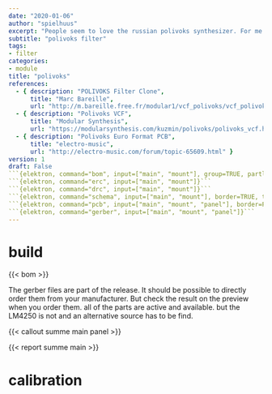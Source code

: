 ```yaml
---
date: "2020-01-06"
author: "spielhuus"
excerpt: "People seem to love the russian polivoks synthesizer. For me the most interesting thing is the filter section. It is built without any capacitors, instead it uses some weird russian opamps (KR140UD12). These are programmable opamps. With a control voltage the gain can be changed. This filter want to scream and can give percusive feedback responses, but can be well controlled. This filter is invented by Vladimir Kuzmin. It has a lowpas and bandpass sections. Instead of the original russion opamp also the western counterparts can be used (uA776, MC1776, LM4250,NTE888). Of course none of these parts is available anymore. I got some LM4250 from china. Beside the programmable opamp this filter is a very simple build. no calibration trimmers or accurate tempco stages required."
subtitle: "polivoks filter"
tags:
- filter
categories:
- module
title: "polivoks"
references:
  - { description: "POLIVOKS Filter Clone",
      title: "Marc Bareille",
      url: "http://m.bareille.free.fr/modular1/vcf_polivoks/vcf_polivoks.htm" }
  - { description: "Polivoks VCF",
      title: "Modular Synthesis",
      url: "https://modularsynthesis.com/kuzmin/polivoks/polivoks_vcf.htm" }
  - { description: "Polivoks Euro Format PCB",
      title: "electro-music",
      url: "http://electro-music.com/forum/topic-65609.html" }
version: 1
draft: False
```{elektron, command="bom", input=["main", "mount"], group=TRUE, partlist="../../lib/partlist.yaml"}```
```{elektron, command="erc", input=["main", "mount"]}```
```{elektron, command="drc", input=["main", "mount"]}```
```{elektron, command="schema", input=["main", "mount"], border=TRUE, theme="Mono"}```
```{elektron, command="pcb", input=["main", "mount", "panel"], border=FALSE}```
```{elektron, command="gerber", input=["main", "mount", "panel"]}```
---
```


# build

{{< bom >}}

The gerber files are part of the release. It should be possible to directly order them from your manufacturer. But check the result on the preview when you order them. all of the parts are active and available. but the LM4250 is not and an alternative source has to be find.

{{< callout summe main panel >}}

{{< report summe main >}}

# calibration


